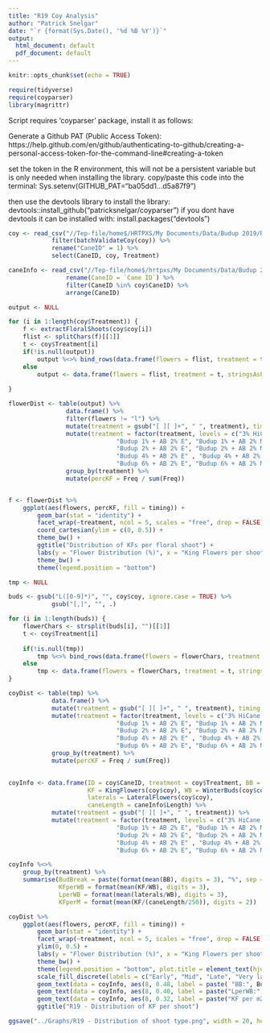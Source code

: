 ---
title: "R19 Coy Analysis"
author: "Patrick Snelgar"
date: "`r {format(Sys.Date(), '%d %B %Y')}`"
output:
  html_document: default
  pdf_document: default
---

```{r setup, include=FALSE}
knitr::opts_chunk$set(echo = TRUE)

require(tidyverse)
require(coyparser)
library(magrittr)

```

Script requires 'coyparser' package, install it as follows:

Generate a Github PAT (Public Access Token): https://help.github.com/en/github/authenticating-to-github/creating-a-personal-access-token-for-the-command-line#creating-a-token

set the token in the R environment, this will not be a persistent variable but is only needed when installing the library.
copy/paste this code into the terminal: Sys.setenv(GITHUB_PAT="ba05dd1...d5a87f9")

then use the devtools library to install the library: devtools::install_github("patricksnelgar/coyparser")
if you dont have devtools it can be installed with: install.packages("devtools")


```{r data_import, include=FALSE}

coy <- read_csv("//Tep-file/home$/HRTPXS/My Documents/Data/Budup 2019/Redfox/R19 Coy 2019 & treatments.csv") %>%
			filter(batchValidateCoy(coy)) %>%
			rename("CaneID" = 1) %>%
			select(CaneID, coy, Treatment)

caneInfo <- read_csv("//Tep-file/home$/hrtpxs/My Documents/Data/Budup 2019/Redfox/Red fox cane lengths.csv") %>%
				rename(CaneID = `Cane ID`) %>%
				filter(CaneID %in% coy$CaneID) %>%
				arrange(CaneID)

```
```{r floral_analysis, echo=FALSE}
	
output <- NULL

for (i in 1:length(coy$Treatment)) {
	f <- extractFloralShoots(coy$coy[i])
	flist <- splitChars(f)[[1]]
	t <- coy$Treatment[i]
	if(!is.null(output))
		output %<>% bind_rows(data.frame(flowers = flist, treatment = t, stringsAsFactors = FALSE))
	else
		output <- data.frame(flowers = flist, treatment = t, stringsAsFactors = FALSE)
	
}

flowerDist <- table(output) %>%
				data.frame() %>%
				filter(flowers != "l") %>%
				mutate(treatment = gsub("[ ][ ]+", " ", treatment), timing = str_extract(treatment, "[LMEV]+$"), timing = replace(timing, is.na(timing), "C")) %>%
				mutate(treatment = factor(treatment, levels = c("3% HiCane + 0.2% Driftstop E", "3% HiCane M", "3% HiCane L", "3% HiCane VL", "Untreated control",
							  "Budup 1% + AB 2% E", "Budup 1% + AB 2% M", "Budup 1% + AB 2% L", "Budup 1% + AB 2% VL", "2% AB M",
							  "Budup 2% + AB 2% E", "Budup 2% + AB 2% M", "Budup 2% + AB 2% L", "Budup 2% + AB 2% VL", "Budup Lonza 4% + AB 2% M",
							  "Budup 4% + AB 2% E" , "Budup 4% + AB 2% M", "Budup 4% + AB 2% L", "Budup 4% + AB 2% VL", "", 
							  "Budup 6% + AB 2% E", "Budup 6% + AB 2% M", "Budup 6% + AB 2% L", "Budup 6% + AB 2% VL", " "))) %>%
				group_by(treatment) %>%
				mutate(percKF = Freq / sum(Freq))


f <- flowerDist %>%
	ggplot(aes(flowers, percKF, fill = timing)) +
		geom_bar(stat = "identity") +
		facet_wrap(~treatment, ncol = 5, scales = "free", drop = FALSE) +
		coord_cartesian(ylim = c(0, 0.5)) + 
		theme_bw() +
		ggtitle("Distribution of KFs per floral shoot") +
		labs(y = "Flower Distribution (%)", x = "King Flowers per shoot", fill = "Application Timing") + 
		theme_bw() +
		theme(legend.position = "bottom")  

```


```{r all_buds_analysis, echo=FALSE}

tmp <- NULL

buds <- gsub("L([0-9]*)", "", coy$coy, ignore.case = TRUE) %>%
			gsub("[,]", "", .)

for (i in 1:length(buds)) {
	flowerChars <- strsplit(buds[i], "")[[1]]
	t <- coy$Treatment[i]
	
	if(!is.null(tmp))
		tmp %<>% bind_rows(data.frame(flowers = flowerChars, treatment = t, stringsAsFactors = FALSE))
	else
		tmp <- data.frame(flowers = flowerChars, treatment = t, stringsAsFactors = FALSE)
}

coyDist <- table(tmp) %>%
			data.frame() %>%
			mutate(treatment = gsub("[ ][ ]+", " ", treatment), timing = str_extract(treatment, "[LMEV]+$")) %>%
			mutate(treatment = factor(treatment, levels = c("3% HiCane + 0.2% Driftstop E", "3% HiCane M", "3% HiCane L", "3% HiCane VL", "Untreated control",
							  "Budup 1% + AB 2% E", "Budup 1% + AB 2% M", "Budup 1% + AB 2% L", "Budup 1% + AB 2% VL", "2% AB M",
							  "Budup 2% + AB 2% E", "Budup 2% + AB 2% M", "Budup 2% + AB 2% L", "Budup 2% + AB 2% VL", "Budup Lonza 4% + AB 2% M",
							  "Budup 4% + AB 2% E" , "Budup 4% + AB 2% M", "Budup 4% + AB 2% L", "Budup 4% + AB 2% VL", "", 
							  "Budup 6% + AB 2% E", "Budup 6% + AB 2% M", "Budup 6% + AB 2% L", "Budup 6% + AB 2% VL", " "))) %>%
			group_by(treatment) %>%
			mutate(percKF = Freq / sum(Freq))
			

coyInfo <- data.frame(ID = coy$CaneID, treatment = coy$Treatment, BB = budBreak(coy$coy) * 100, 
					  KF = KingFlowers(coy$coy), WB = WinterBuds(coy$coy), 
					  laterals = LateralFlowers(coy$coy),
					  caneLength = caneInfo$Length) %>%
			mutate(treatment = gsub("[ ][ ]+", " ", treatment)) %>%
			mutate(treatment = factor(treatment, levels = c("3% HiCane + 0.2% Driftstop E", "3% HiCane M", "3% HiCane L", "3% HiCane VL", "Untreated control",
							  "Budup 1% + AB 2% E", "Budup 1% + AB 2% M", "Budup 1% + AB 2% L", "Budup 1% + AB 2% VL", "2% AB M",
							  "Budup 2% + AB 2% E", "Budup 2% + AB 2% M", "Budup 2% + AB 2% L", "Budup 2% + AB 2% VL", "Budup Lonza 4% + AB 2% M",
							  "Budup 4% + AB 2% E" , "Budup 4% + AB 2% M", "Budup 4% + AB 2% L", "Budup 4% + AB 2% VL", "", 
							  "Budup 6% + AB 2% E", "Budup 6% + AB 2% M", "Budup 6% + AB 2% L", "Budup 6% + AB 2% VL", " ")))

coyInfo %<>% 
	group_by(treatment) %>% 
	summarise(BudBreak = paste(format(mean(BB), digits = 3), "%", sep = ""), 
			  KFperWB = format(mean(KF/WB), digits = 3),
			  LperWB = format(mean(laterals/WB), digits = 3),
			  KFperM = format(mean(KF/(caneLength/250)), digits = 2))

coyDist %>%
	ggplot(aes(flowers, percKF, fill = timing)) +
		geom_bar(stat = "identity") +
		facet_wrap(~treatment, ncol = 5, scales = "free", drop = FALSE) +
		ylim(0, 0.5) + 
		labs(y = "Flower Distribution (%)", x = "King Flowers per shoot", main = "COY distribution for R19", fill = "Application Timing") + 
		theme_bw() +
		theme(legend.position = "bottom", plot.title = element_text(hjust = 0.5, size = 20)) + 
		scale_fill_discrete(labels = c("Early", "Mid", "Late", "Very late", "Control")) +
		geom_text(data = coyInfo, aes(8, 0.48, label = paste( "BB:", BudBreak)), hjust = "left", inherit.aes = FALSE) + 
		geom_text(data = coyInfo, aes(8, 0.40, label = paste("LperWB:", LperWB)), hjust = "left", inherit.aes = FALSE) +
		geom_text(data = coyInfo, aes(8, 0.32, label = paste("KF per m2:", KFperM)), hjust = "left", inherit.aes = FALSE) + 
		ggtitle("R19 - Distribution of KF per shoot")

ggsave("../Graphs/R19 - Distribution of shoot type.png", width = 20, height = 12)
```

